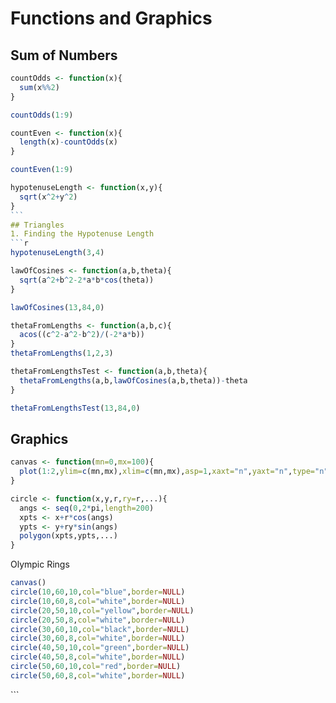 Functions and Graphics
=========================
## Sum of Numbers
`````````r
countOdds <- function(x){
  sum(x%%2)
}

countOdds(1:9)

countEven <- function(x){
  length(x)-countOdds(x)
}

countEven(1:9)

hypotenuseLength <- function(x,y){
  sqrt(x^2+y^2)
}
```
## Triangles
1. Finding the Hypotenuse Length
```r
hypotenuseLength(3,4)

lawOfCosines <- function(a,b,theta){
  sqrt(a^2+b^2-2*a*b*cos(theta))
}

lawOfCosines(13,84,0)

thetaFromLengths <- function(a,b,c){
  acos((c^2-a^2-b^2)/(-2*a*b))
}
thetaFromLengths(1,2,3)

thetaFromLengthsTest <- function(a,b,theta){
  thetaFromLengths(a,b,lawOfCosines(a,b,theta))-theta
}

thetaFromLengthsTest(13,84,0)

``````````
## Graphics
```r
canvas <- function(mn=0,mx=100){
  plot(1:2,ylim=c(mn,mx),xlim=c(mn,mx),asp=1,xaxt="n",yaxt="n",type="n",bty="n",xlab="",ylab="")
}

circle <- function(x,y,r,ry=r,...){
  angs <- seq(0,2*pi,length=200)
  xpts <- x+r*cos(angs)
  ypts <- y+ry*sin(angs)
  polygon(xpts,ypts,...)
}
```
Olympic Rings
```r
canvas()
circle(10,60,10,col="blue",border=NULL)
circle(10,60,8,col="white",border=NULL)
circle(20,50,10,col="yellow",border=NULL)
circle(20,50,8,col="white",border=NULL)
circle(30,60,10,col="black",border=NULL)
circle(30,60,8,col="white",border=NULL)
circle(40,50,10,col="green",border=NULL)
circle(40,50,8,col="white",border=NULL)
circle(50,60,10,col="red",border=NULL)
circle(50,60,8,col="white",border=NULL)
```
```
